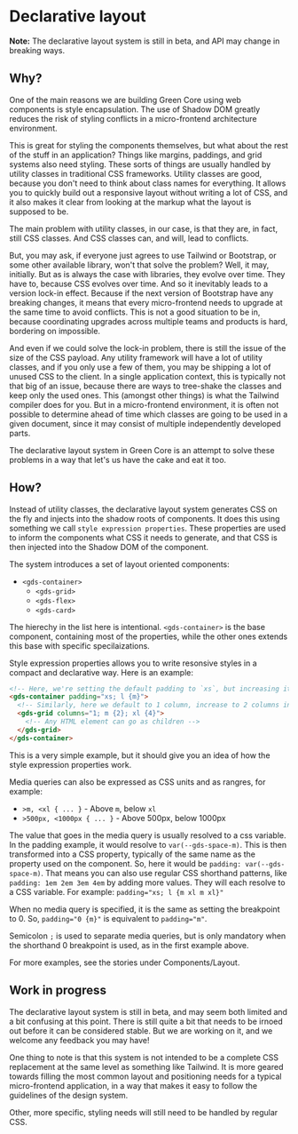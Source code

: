 
<Meta title="Concepts/Declarative layout" />

# Declarative layout

**Note:** The declarative layout system is still in beta, and API may change in breaking ways.

## Why?

One of the main reasons we are building Green Core using web components is style encapsulation. The use
of Shadow DOM greatly reduces the risk of styling conflicts in a micro-frontend architecture environment.

This is great for styling the components themselves, but what about the rest of the stuff in an application?
Things like margins, paddings, and grid systems also need styling. These sorts of things are usually handled
by utility classes in traditional CSS frameworks. Utility classes are good, because you don't need to think
about class names for everything. It allows you to quickly build out a responsive layout without writing
a lot of CSS, and it also makes it clear from looking at the markup what the layout is supposed to be.

The main problem with utility classes, in our case, is that they are, in fact, still CSS classes. And CSS classes
can, and will, lead to conflicts.

But, you may ask, if everyone just agrees to use Tailwind or Bootstrap, or some other available
library, won't that solve the problem? Well, it may, initially. But as is always the case with libraries,
they evolve over time. They have to, because CSS evolves over time. And so it inevitably leads to a version
lock-in effect. Because if the next version of Bootstrap have any breaking changes, it means that every
micro-frontend needs to upgrade at the same time to avoid conflicts. This is not a good situation to be in,
because coordinating upgrades across multiple teams and products is hard, bordering on impossible.

And even if we could solve the lock-in problem, there is still the issue of the size of the CSS payload. Any utility
framework will have a lot of utility classes, and if you only use a few of them, you may be shipping a lot of
unused CSS to the client. In a single application context, this is typically not that big of an issue, because there
are ways to tree-shake the classes and keep only the used ones. This (amongst other things) is what the Tailwind
compiler does for you. But in a micro-frontend environment, it is often not possible to determine ahead of time which
classes are going to be used in a given document, since it may consist of multiple independently developed parts.

The declarative layout system in Green Core is an attempt to solve these problems in a way that let's us have the
cake and eat it too.

## How?

Instead of utility classes, the declarative layout system generates CSS on the fly and injects into the
shadow roots of components. It does this using something we call `style expression properties`. These properties
are used to inform the components what CSS it needs to generate, and that CSS is then injected into the Shadow DOM
of the component.

The system introduces a set of layout oriented components:

- `<gds-container>`
  - `<gds-grid>`
  - `<gds-flex>`
  - `<gds-card>`

The hierechy in the list here is intentional. `<gds-container>` is the base component, containing most of the properties,
while the other ones extends this base with specific specilaizations.

Style expression properties allows you to write resonsive styles in a compact and declarative way. Here is an example:

```html
<!-- Here, we're setting the default padding to `xs`, but increasing it to `m` in `l` viewports -->
<gds-container padding="xs; l {m}">
  <!-- Similarly, here we default to 1 column, increase to 2 columns in `m` viewpors, and 4 columns in `xl` viewports -->
  <gds-grid columns="1; m {2}; xl {4}">
    <!-- Any HTML element can go as children -->
  </gds-grid>
</gds-container>
```

This is a very simple example, but it should give you an idea of how the style expression properties work.

Media queries can also be expressed as CSS units and as rangres, for example:

- `>m, <xl { ... }` - Above `m`, below `xl`
- `>500px, <1000px { ... }` - Above 500px, below 1000px

The value that goes in the media query is usually resolved to a css variable. In the padding example, it would
resolve to `var(--gds-space-m)`. This is then transformed into a CSS property, typically of the same name as the
property used on the component. So, here it would be `padding: var(--gds-space-m)`. That means you can also use
regular CSS shorthand patterns, like `padding: 1em 2em 3em 4em` by adding more values. They will each resolve to\
a CSS variable. For example: `padding="xs; l {m xl m xl}"`

When no media query is specified, it is the same as setting the breakpoint to 0. So, `padding="0 {m}"` is equivalent
to `padding="m"`.

Semicolon `;` is used to separate media queries, but is only mandatory when the shorthand 0 breakpoint is used, as
in the first example above.

For more examples, see the stories under Components/Layout.

## Work in progress

The declarative layout system is still in beta, and may seem both limited and a bit confusing at this point. There is
still quite a bit that needs to be irnoed out before it can be considered stable. But we are working on it, and we
welcome any feedback you may have!

One thing to note is that this system is not intended to be a complete CSS replacement at the same level as something
like Tailwind. It is more geared towards filling the most common layout and positioning needs for a typical micro-frontend
application, in a way that makes it easy to follow the guidelines of the design system.

Other, more specific, styling needs will still need to be handled by regular CSS.
